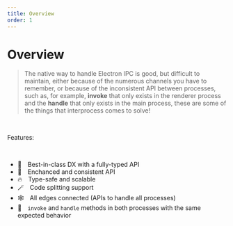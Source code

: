 ```yaml
---
title: Overview
order: 1
---
```


# Overview

> The native way to handle Electron IPC is good, but difficult to maintain, either because of the numerous channels you have to remember, or because of the inconsistent API between processes, such as, for example, **invoke** that only exists in the renderer process and the **handle** that only exists in the main process, these are some of the things that interprocess comes to solve!

<br />

Features:

<br />

- 🚀 Best-in-class DX with a fully-typed API
- 🧠 Enchanced and consistent API
- 🔥 Type-safe and scalable
- 🪄 Code splitting support
- 🕸️ All edges connected (APIs to handle all processes)
- 💖 `invoke` and `handle` methods in both processes with the same expected behavior
